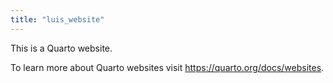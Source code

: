 ```yaml
---
title: "luis_website"
---
```


This is a Quarto website.

To learn more about Quarto websites visit <https://quarto.org/docs/websites>.

